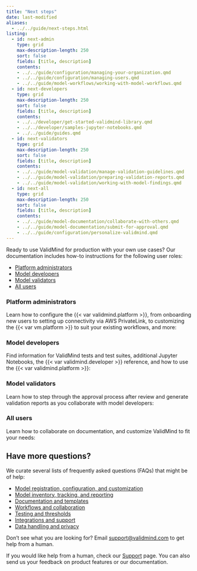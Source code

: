 ```yaml
---
title: "Next steps"
date: last-modified
aliases:
  - ../../guide/next-steps.html
listing:
  - id: next-admin
    type: grid
    max-description-length: 250
    sort: false
    fields: [title, description]
    contents:
    - ../../guide/configuration/managing-your-organization.qmd
    - ../../guide/configuration/managing-users.qmd
    - ../../guide/model-workflows/working-with-model-workflows.qmd
  - id: next-developers
    type: grid
    max-description-length: 250
    sort: false
    fields: [title, description]
    contents:
    - ../../developer/get-started-validmind-library.qmd
    - ../../developer/samples-jupyter-notebooks.qmd
    - ../../guide/guides.qmd
  - id: next-validators
    type: grid
    max-description-length: 250
    sort: false
    fields: [title, description]
    contents:
    - ../../guide/model-validation/manage-validation-guidelines.qmd
    - ../../guide/model-validation/preparing-validation-reports.qmd
    - ../../guide/model-validation/working-with-model-findings.qmd
  - id: next-all
    type: grid
    max-description-length: 250
    sort: false
    fields: [title, description]
    contents:
    - ../../guide/model-documentation/collaborate-with-others.qmd
    - ../../guide/model-documentation/submit-for-approval.qmd
    - ../../guide/configuration/personalize-validmind.qmd
---
```


Ready to use ValidMind for production with your own use cases? Our documentation includes how-to instructions for the following user roles:

- [Platform administrators](#platform-administrators)
- [Model developers](#model-developers)
- [Model validators](#model-validators)
- [All users](#all-users)

### Platform administrators

Learn how to configure the {{< var validmind.platform >}}, from onboarding new users to setting up connectivity via AWS PrivateLink, to customizing the {{< var vm.platform >}} to suit your existing workflows, and more: 

:::{#next-admin}
:::

### Model developers

Find information for ValidMind tests and test suites, additional Jupyter Notebooks, the {{< var validmind.developer >}} reference, and how to use the {{< var validmind.platform >}}:

:::{#next-developers}
:::

### Model validators

Learn how to step through the approval process after review and generate validation reports as you collaborate with model developers:

:::{#next-validators}
:::


### All users

Learn how to collaborate on documentation, and customize ValidMind to fit your needs:

:::{#next-all}
:::


## Have more questions?

We curate several lists of frequently asked questions (FAQs) that might be of help: 

- [Model registration, configuration, and customization](/faq/faq-models.qmd)
- [Model inventory, tracking, and reporting](/faq/faq-inventory.qmd)
- [Documentation and templates](/faq/faq-documentation.qmd)
- [Workflows and collaboration](/faq/faq-workflows.qmd)
- [Testing and thresholds](/faq/faq-testing.qmd)
- [Integrations and support](/faq/faq-integrations.qmd)
- [Data handling and privacy](/faq/faq-privacy.qmd)

Don't see what you are looking for? Email [support@validmind.com](mailto:support@validmind.com) to get help from a human.

::: {.callout title="Need help?"}
If you would like help from a human, check our [Support](/support/support.qmd) page. You can also send us your feedback on product features or our documentation.
:::
